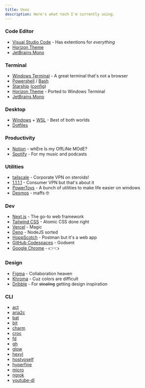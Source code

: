 ```yaml
---
title: Uses
description: Here's what tech I'm currently using.
---
```


### Code Editor

- [Visual Studio Code](https://code.visualstudio.com) - Has extentions for *everything*
- [Horizon Theme](https://horizontheme.netlify.app)
- [JetBrains Mono](https://jetbrains.com/lp/mono)

### Terminal

- [Windows Terminal](https://aka.ms/terminal) - A great terminal that's not a browser
- [Powershell](https://github.com/PowerShell/PowerShell) / [Bash](https://gnu.org/software/bash)
- [Starship](https://starship.rs) ([config](https://github.com/maximousblk/dotfiles/blob/main/.config/starship.toml))
- [Horizon Theme](https://gist.github.com/maximousblk/00ccf65e8e5bd01f75a85b8c8f9bd0e6) - Ported to Windows Terminal
- [JetBrains Mono](https://jetbrains.com/lp/mono)

### Desktop

- [Windows](https://microsoft.com/windows) + [WSL](https://docs.microsoft.com/windows/wsl) - Best of both worlds
- [Dotfiles](https://github.com/maximousblk/dotfiles)

### Productivity

- [Notion](https://notion.so) - whEre Is my OffLiNe MOdE?
- [Spotify](https://spotify.com) - For my music and podcasts

### Utilities

- [tailscale](https://tailscale.com) - Corporate VPN on steroids!
- [1.1.1.1](https://1.1.1.1) - Consumer VPN but that's about it
- [PowerToys](https://github.com/microsoft/PowerToys) - A bunch of utilities to make life easier on windows
- [Desmos](https://desmos.com) - maffs 🤓

### Dev

- [Next.js](https://nextjs.org) - The go-to web framework
- [Tailwind CSS](https://tailwindcss.com) - Atomic CSS done right
- [Vercel](https://vercel.com) - Magic
- [Deno](https://deno.land) - NodeJS sorted
- [HoppScotch](https://hoppscotch.io) - Postman but it's a web app
- [GitHub Codespaces](https://github.com/features/codespaces) - Godsent
- [Google Chrome](https://google.com/chrome) - 👉👈

### Design

- [Figma](https://figma.com) - Collaboration heaven
- [Khroma](http://khroma.co) - Cuz colors are difficult
- [Dribble](https://dribbble.com) - For ~~stealing~~ getting design inspiration

### CLI

- [act]()
- [aria2c]()
- [bat]()
- [bit]()
- [charm]()
- [croc]()
- [fd]()
- [gh]()
- [glow]()
- [hexyl]()
- [hostyoself]()
- [hyperfine]()
- [micro]()
- [ngrok]()
- [youtube-dl]()
